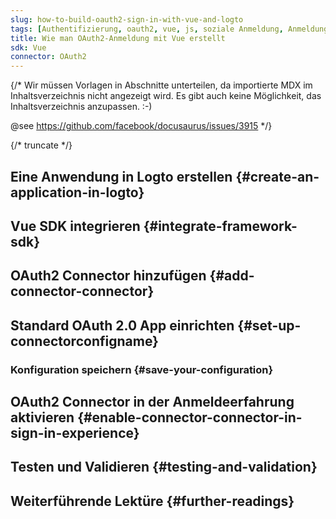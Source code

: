 ```yaml
---
slug: how-to-build-oauth2-sign-in-with-vue-and-logto
tags: [Authentifizierung, oauth2, vue, js, soziale Anmeldung, Anmeldung, Login]
title: Wie man OAuth2-Anmeldung mit Vue erstellt
sdk: Vue
connector: OAuth2
---
```


{/*
  Wir müssen Vorlagen in Abschnitte unterteilen, da importierte MDX im Inhaltsverzeichnis nicht angezeigt wird.
  Es gibt auch keine Möglichkeit, das Inhaltsverzeichnis anzupassen. :-)

  @see https://github.com/facebook/docusaurus/issues/3915
*/}




{/* truncate */}

<Intro connector={connector} sdk="Vue" link="https://vuejs.org" />

## Eine Anwendung in Logto erstellen \{#create-an-application-in-logto}

<CreateApplication type="Single page app" framework="Vue" />

## Vue SDK integrieren \{#integrate-framework-sdk}

<IntegrateSdk />

## OAuth2 Connector hinzufügen \{#add-connector-connector}

<AddSocialConnector connector={connector} framework="Vue" />

## Standard OAuth 2.0 App einrichten \{#set-up-connectorconfigname}

<ConnectorGuide />

### Konfiguration speichern \{#save-your-configuration}

<SaveYourConfiguration connector={connector} />

## OAuth2 Connector in der Anmeldeerfahrung aktivieren \{#enable-connector-connector-in-sign-in-experience}

<EnableSocialConnector connector={connector} />

## Testen und Validieren \{#testing-and-validation}

<TestingAndValidation connector={connector} sdk="Vue" />

## Weiterführende Lektüre \{#further-readings}

<FurtherReadings />